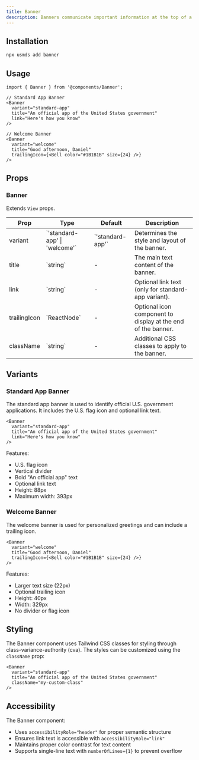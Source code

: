 ```yaml
---
title: Banner
description: Banners communicate important information at the top of a screen.
---
```


## Installation

```bash
npx usmds add banner
```

## Usage

```tsx
import { Banner } from '@components/Banner';

// Standard App Banner
<Banner 
  variant="standard-app"
  title="An official app of the United States government"
  link="Here's how you know"
/>

// Welcome Banner
<Banner
  variant="welcome"
  title="Good afternoon, Daniel"
  trailingIcon={<Bell color="#1B1B1B" size={24} />}
/>
```

## Props

### Banner

Extends `View` props.

<table>
  <thead>
    <tr>
      <th>Prop</th>
      <th>Type</th>
      <th>Default</th>
      <th>Description</th>
    </tr>
  </thead>
  <tbody>
    <tr>
      <td>variant</td>
      <td>`'standard-app' | 'welcome'`</td>
      <td>`'standard-app'`</td>
      <td>Determines the style and layout of the banner.</td>
    </tr>
    <tr>
      <td>title</td>
      <td>`string`</td>
      <td>-</td>
      <td>The main text content of the banner.</td>
    </tr>
    <tr>
      <td>link</td>
      <td>`string`</td>
      <td>-</td>
      <td>Optional link text (only for standard-app variant).</td>
    </tr>
    <tr>
      <td>trailingIcon</td>
      <td>`ReactNode`</td>
      <td>-</td>
      <td>Optional icon component to display at the end of the banner.</td>
    </tr>
    <tr>
      <td>className</td>
      <td>`string`</td>
      <td>-</td>
      <td>Additional CSS classes to apply to the banner.</td>
    </tr>
  </tbody>
</table>

## Variants

### Standard App Banner

The standard app banner is used to identify official U.S. government applications. It includes the U.S. flag icon and optional link text.

```tsx
<Banner
  variant="standard-app"
  title="An official app of the United States government"
  link="Here's how you know"
/>
```

Features:
- U.S. flag icon
- Vertical divider
- Bold "An official app" text
- Optional link text
- Height: 88px
- Maximum width: 393px

### Welcome Banner

The welcome banner is used for personalized greetings and can include a trailing icon.

```tsx
<Banner
  variant="welcome"
  title="Good afternoon, Daniel"
  trailingIcon={<Bell color="#1B1B1B" size={24} />}
/>
```

Features:
- Larger text size (22px)
- Optional trailing icon
- Height: 40px
- Width: 329px
- No divider or flag icon

## Styling

The Banner component uses Tailwind CSS classes for styling through class-variance-authority (cva). The styles can be customized using the `className` prop:

```tsx
<Banner
  variant="standard-app"
  title="An official app of the United States government"
  className="my-custom-class"
/>
```

## Accessibility

The Banner component:
- Uses `accessibilityRole="header"` for proper semantic structure
- Ensures link text is accessible with `accessibilityRole="link"`
- Maintains proper color contrast for text content
- Supports single-line text with `numberOfLines={1}` to prevent overflow